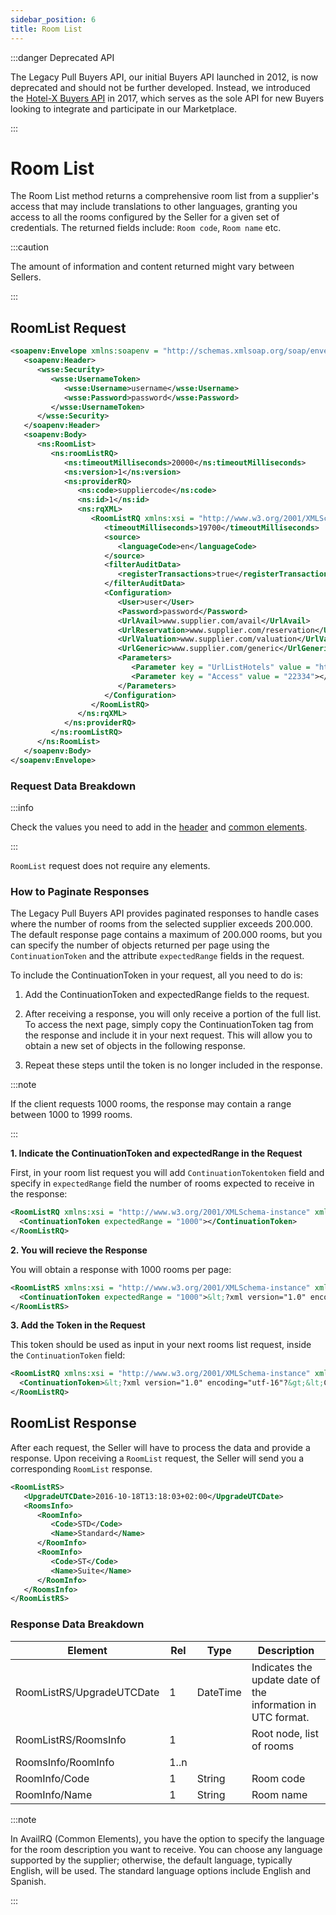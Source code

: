 ```yaml
---
sidebar_position: 6
title: Room List
---
```


:::danger Deprecated API

The Legacy Pull Buyers API, our initial Buyers API launched in 2012, is now deprecated and should not be further developed. Instead, we introduced the [Hotel-X Buyers API](/docs/apis/for-buyers/hotel-x-pull-buyers-api/quickstart) in 2017, which serves as the sole API for new Buyers looking to integrate and participate in our Marketplace.

:::

# Room List

The Room List method returns a comprehensive room list from a supplier's access that may include translations to other languages, granting you access to all the rooms configured by the Seller for a given set of credentials. The returned fields include: `Room code`, `Room name` etc.

:::caution

The amount of information and content returned might vary between Sellers.

:::

## RoomList Request

```xml
<soapenv:Envelope xmlns:soapenv = "http://schemas.xmlsoap.org/soap/envelope/" xmlns:ns = "http://schemas.xmltravelgate.com/hub/2012/06" xmlns:wsse = "http://docs.oasis-open.org/wss/2004/01/oasis-200401-wss-wssecurity-secext-1.0.xsd">
   <soapenv:Header>
      <wsse:Security>
         <wsse:UsernameToken>
            <wsse:Username>username</wsse:Username>
            <wsse:Password>password</wsse:Password>
         </wsse:UsernameToken>
      </wsse:Security>
   </soapenv:Header>
   <soapenv:Body>
      <ns:RoomList>
         <ns:roomListRQ>
            <ns:timeoutMilliseconds>20000</ns:timeoutMilliseconds>
            <ns:version>1</ns:version>
            <ns:providerRQ>
               <ns:code>suppliercode</ns:code>
               <ns:id>1</ns:id>
               <ns:rqXML>
                  <RoomListRQ xmlns:xsi = "http://www.w3.org/2001/XMLSchema-instance" xmlns:xsd = "http://www.w3.org/2001/XMLSchema">
                     <timeoutMilliseconds>19700</timeoutMilliseconds>
                     <source>
                        <languageCode>en</languageCode>
                     </source>
                     <filterAuditData>
                        <registerTransactions>true</registerTransactions>
                     </filterAuditData>
                     <Configuration>
                        <User>user</User>
                        <Password>password</Password>
                        <UrlAvail>www.supplier.com/avail</UrlAvail>
                        <UrlReservation>www.supplier.com/reservation</UrlReservation>
                        <UrlValuation>www.supplier.com/valuation</UrlValuation>
                        <UrlGeneric>www.supplier.com/generic</UrlGeneric>
                        <Parameters>
                           <Parameter key = "UrlListHotels" value = "http://www.supplier.com/ListHotels"></Parameter>
                           <Parameter key = "Access" value = "22334"></Parameter>
                        </Parameters>
                     </Configuration>
                  </RoomListRQ>
               </ns:rqXML>
            </ns:providerRQ>
         </ns:roomListRQ>
      </ns:RoomList>
   </soapenv:Body>
</soapenv:Envelope>
```

### Request Data Breakdown

:::info

Check the values you need to add in the [header](../making-requests/request-headers) and [common elements](../making-requests/common-elements).

:::

`RoomList` request does not require any elements. 


### How to Paginate Responses

The Legacy Pull Buyers API provides paginated responses to handle cases where the number of rooms from the selected supplier exceeds 200.000. The default response page contains a maximum of 200.000 rooms, but you can specify the number of objects returned per page using the `ContinuationToken` and the attribute `expectedRange` fields in the request.

To include the ContinuationToken in your request, all you need to do is:

1. Add the ContinuationToken and expectedRange fields to the request.

2. After receiving a response, you will only receive a portion of the full list. To access the next page, simply copy the ContinuationToken tag from the response and include it in your next request. This will allow you to obtain a new set of objects in the following response.

3. Repeat these steps until the token is no longer included in the response.


:::note

If the client requests 1000 rooms, the response may contain a range between 1000 to 1999 rooms.

:::

**1. Indicate the ContinuationToken and expectedRange in the Request**

First, in your room list request you will add `ContinuationTokentoken` field and specify in `expectedRange` field the number of rooms expected to receive in the response:

```xml
<RoomListRQ xmlns:xsi = "http://www.w3.org/2001/XMLSchema-instance" xmlns:xsd = "http://www.w3.org/2001/XMLSchema">                
  <ContinuationToken expectedRange = "1000"></ContinuationToken>
</RoomListRQ>
```

**2. You will recieve the Response**

You will obtain a response with 1000 rooms per page:

```xml
<RoomListRS xmlns:xsi = "http://www.w3.org/2001/XMLSchema-instance" xmlns:xsd = "http://www.w3.org/2001/XMLSchema">                
  <ContinuationToken expectedRange = "1000">&lt;?xml version="1.0" encoding="utf-16"?&gt;&lt;ContinuationToken&gt;&lt;ContinuationToken&gt;&lt;Version&gt;2.0&lt;/Version&gt;&lt;Type&gt;Table&lt;/Type&gt;&lt;NextPartitionKey&gt;1!24!bG93Y29zdGhvbGlkYXlfWk1U&lt;/NextPartitionKey&gt;&lt;NextRowKey&gt;1!40!bG93Y29zdGhvbGlkYXlfWk1UXzBoNFIlMjNvcXBr&lt;/NextRowKey&gt;&lt;TargetLocation&gt;Primary&lt;/TargetLocation&gt;&lt;/ContinuationToken&gt;&lt;/ContinuationToken&gt;</ContinuationToken>
</RoomListRS>
```

**3. Add the Token in the Request**

This token should be used as input in your next rooms list request, inside the `ContinuationToken` field:

```xml
<RoomListRQ xmlns:xsi = "http://www.w3.org/2001/XMLSchema-instance" xmlns:xsd = "http://www.w3.org/2001/XMLSchema">                
  <ContinuationToken>&lt;?xml version="1.0" encoding="utf-16"?&gt;&lt;ContinuationToken&gt;&lt;ContinuationToken&gt;&lt;Version&gt;2.0&lt;/Version&gt;&lt;Type&gt;Table&lt;/Type&gt;&lt;NextPartitionKey&gt;1!24!bG93Y29zdGhvbGlkYXlfWk1U&lt;/NextPartitionKey&gt;&lt;NextRowKey&gt;1!40!bG93Y29zdGhvbGlkYXlfWk1UXzBoNFIlMjNvcXBr&lt;/NextRowKey&gt;&lt;TargetLocation&gt;Primary&lt;/TargetLocation&gt;&lt;/ContinuationToken&gt;&lt;/ContinuationToken&gt;</ContinuationToken>
</RoomListRQ>
```


## RoomList Response

After each request, the Seller will have to process the data and provide a response. Upon receiving a `RoomList` request, the Seller will send you a corresponding `RoomList` response.

```xml
<RoomListRS>
   <UpgradeUTCDate>2016-10-18T13:18:03+02:00</UpgradeUTCDate>
   <RoomsInfo>
      <RoomInfo>
         <Code>STD</Code>
         <Name>Standard</Name>
      </RoomInfo>
      <RoomInfo>
         <Code>ST</Code>
         <Name>Suite</Name>
      </RoomInfo>
   </RoomsInfo>
</RoomListRS>
```

### Response Data Breakdown

| Element                   | Rel  | Type     | Description                                                 |
|---------------------------|------|----------|-------------------------------------------------------------|
| RoomListRS/UpgradeUTCDate | 1    | DateTime | Indicates the update date of the information in UTC format. |
| RoomListRS/RoomsInfo      | 1    |          | Root node, list of rooms                                    |
| RoomsInfo/RoomInfo        | 1..n |          |                                                             |
| RoomInfo/Code             | 1    | String   | Room code                                                   |
| RoomInfo/Name             | 1    | String   | Room name                                                   |

:::note

In AvailRQ (Common Elements), you have the option to specify the language for the room description you want to receive. You can choose any language supported by the supplier; otherwise, the default language, typically English, will be used. The standard language options include English and Spanish.

:::